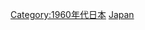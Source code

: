 {{Commonscat|1961 in Japan}}
{{Year by category
|m=1
|c=9
|d=6
|y=1
|cat=日本
|sortkey=Japan
|parent=20世纪各年日本
|subcat=1961年各國
}}
[[Category:1960年代日本|Category:1960年代日本]]
[[Category:1961年亚洲|Japan]]